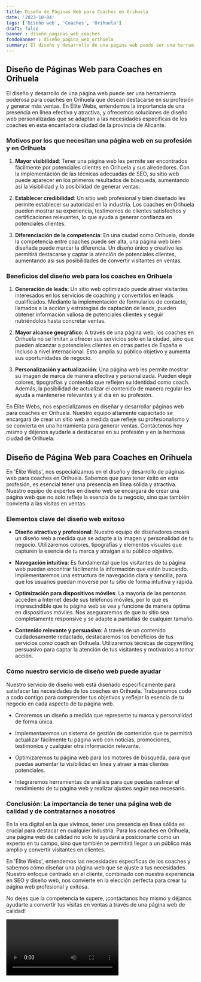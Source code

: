 ```yaml
---
title: Diseño de Páginas Web para Coaches en Orihuela
date: '2023-10-04'
tags: ['Diseño web', 'Coaches', 'Orihuela']
draft: false
banner : diseño_paginas_web_coaches
fondoBanner : diseño_pagina_web_orihuela
summary: El diseño y desarrollo de una página web puede ser una herramienta poderosa para coaches en Orihuela que desean destacarse en su profesión y generar más ventas. En Élite Webs, entendemos la importancia de una presencia en línea efectiva y atractiva, y ofrecemos soluciones de diseño web personalizadas que se adaptan a las necesidades específicas de los coaches en esta encantadora ciudad de la provincia de Alicante.
---
```


## Diseño de Páginas Web para Coaches en Orihuela

El diseño y desarrollo de una página web puede ser una herramienta poderosa para coaches en Orihuela que desean destacarse en su profesión y generar más ventas. En Élite Webs, entendemos la importancia de una presencia en línea efectiva y atractiva, y ofrecemos soluciones de diseño web personalizadas que se adaptan a las necesidades específicas de los coaches en esta encantadora ciudad de la provincia de Alicante.

### Motivos por los que necesitan una página web en su profesión y en Orihuela

1. **Mayor visibilidad**: Tener una página web les permite ser encontrados fácilmente por potenciales clientes en Orihuela y sus alrededores. Con la implementación de las técnicas adecuadas de SEO, su sitio web puede aparecer en los primeros resultados de búsqueda, aumentando así la visibilidad y la posibilidad de generar ventas.

2. **Establecer credibilidad**: Un sitio web profesional y bien diseñado les permite establecer su autoridad en la industria. Los coaches en Orihuela pueden mostrar su experiencia, testimonios de clientes satisfechos y certificaciones relevantes, lo que ayuda a generar confianza en potenciales clientes.

3. **Diferenciación de la competencia**: En una ciudad como Orihuela, donde la competencia entre coaches puede ser alta, una página web bien diseñada puede marcar la diferencia. Un diseño único y creativo les permitirá destacarse y captar la atención de potenciales clientes, aumentando así sus posibilidades de convertir visitantes en ventas.

### Beneficios del diseño web para los coaches en Orihuela

1. **Generación de leads**: Un sitio web optimizado puede atraer visitantes interesados en los servicios de coaching y convertirlos en leads cualificados. Mediante la implementación de formularios de contacto, llamados a la acción y estrategias de captación de leads, pueden obtener información valiosa de potenciales clientes y seguir nutriéndolos hasta concretar ventas.

2. **Mayor alcance geográfico**: A través de una página web, los coaches en Orihuela no se limitan a ofrecer sus servicios solo en la ciudad, sino que pueden alcanzar a potenciales clientes en otras partes de España e incluso a nivel internacional. Esto amplía su público objetivo y aumenta sus oportunidades de negocio.

3. **Personalización y actualización**: Una página web les permite mostrar su imagen de marca de manera efectiva y personalizada. Pueden elegir colores, tipografías y contenido que reflejen su identidad como coach. Además, la posibilidad de actualizar el contenido de manera regular les ayuda a mantenerse relevantes y al día en su profesión.

En Élite Webs, nos especializamos en diseñar y desarrollar páginas web para coaches en Orihuela. Nuestro equipo altamente capacitado se encargará de crear un sitio web a medida que refleje su profesionalismo y se convierta en una herramienta para generar ventas. Contáctenos hoy mismo y déjenos ayudarle a destacarse en su profesión y en la hermosa ciudad de Orihuela.

<GifSeo />

<Cta />

## Diseño de Página Web para Coaches en Orihuela

En 'Élite Webs', nos especializamos en el diseño y desarrollo de páginas web para coaches en Orihuela. Sabemos que para tener éxito en esta profesión, es esencial tener una presencia en línea sólida y atractiva. Nuestro equipo de expertos en diseño web se encargará de crear una página web que no solo refleje la esencia de tu negocio, sino que también convierta a las visitas en ventas.

### Elementos clave del diseño web exitoso

- **Diseño atractivo y profesional**: Nuestro equipo de diseñadores creará un diseño web a medida que se adapte a la imagen y personalidad de tu negocio. Utilizaremos colores, tipografías y elementos visuales que capturen la esencia de tu marca y atraigan a tu público objetivo.

- **Navegación intuitiva**: Es fundamental que los visitantes de tu página web puedan encontrar fácilmente la información que están buscando. Implementaremos una estructura de navegación clara y sencilla, para que los usuarios puedan moverse por tu sitio de forma intuitiva y rápida.

- **Optimización para dispositivos móviles**: La mayoría de las personas acceden a Internet desde sus teléfonos móviles, por lo que es imprescindible que tu página web se vea y funcione de manera óptima en dispositivos móviles. Nos aseguraremos de que tu sitio sea completamente responsive y se adapte a pantallas de cualquier tamaño.

- **Contenido relevante y persuasivo**: A través de un contenido cuidadosamente redactado, destacaremos los beneficios de tus servicios como coach en Orihuela. Utilizaremos técnicas de copywriting persuasivo para captar la atención de tus visitantes y motivarlos a tomar acción.

### Cómo nuestro servicio de diseño web puede ayudar

Nuestro servicio de diseño web está diseñado específicamente para satisfacer las necesidades de los coaches en Orihuela. Trabajaremos codo a codo contigo para comprender tus objetivos y reflejar la esencia de tu negocio en cada aspecto de tu página web.

- Crearemos un diseño a medida que represente tu marca y personalidad de forma única.

- Implementaremos un sistema de gestión de contenidos que te permitirá actualizar fácilmente tu página web con noticias, promociones, testimonios y cualquier otra información relevante.

- Optimizaremos tu página web para los motores de búsqueda, para que puedas aumentar tu visibilidad en línea y atraer a más clientes potenciales.

- Integraremos herramientas de análisis para que puedas rastrear el rendimiento de tu página web y realizar ajustes según sea necesario.

### Conclusión: La importancia de tener una página web de calidad y de contratarnos a nosotros

En la era digital en la que vivimos, tener una presencia en línea sólida es crucial para destacar en cualquier industria. Para los coaches en Orihuela, una página web de calidad no solo te ayudará a posicionarte como un experto en tu campo, sino que también te permitirá llegar a un público más amplio y convertir visitantes en clientes.

En 'Élite Webs', entendemos las necesidades específicas de los coaches y sabemos cómo diseñar una página web que se ajuste a tus necesidades. Nuestro enfoque centrado en el cliente, combinado con nuestra experiencia en SEO y diseño web, nos convierte en la elección perfecta para crear tu página web profesional y exitosa.

No dejes que la competencia te supere, ¡contáctanos hoy mismo y déjanos ayudarte a convertir tus visitas en ventas a través de una página web de calidad!

<Video />

<CtaBot job='Coaches' city='Orihuela'/>

<Gmaps query='Orihuela+españa+maps' />